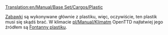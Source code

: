 [[Translation:en/Manual/Base Set/Cargos/Plastic]]

{{pl/Manual/Base Set/Cargos/Ładunek|name=Plastik
|image=en/Manual/Base Set/Industries/PlasticFountains.png
|produced=[[pl/Manual/Base Set/Industries/Fontanny plastiku|Fontanny plastiku]]
|accepted=[[pl/Manual/Base Set/Industries/Fabryka zabawek|Fabryka zabawek]]
}}

[[pl/Manual/Base Set/Cargos/Zabawki|Zabawki]] są wykonywane głównie z plastiku, więc, oczywiście, ten plastik musi się skądś brać. W klimacie [[pl/Manual/Klimat]]m OpenTTD najłatwiej jego źródłem są [[pl/Manual/Base Set/Industries/Fontanny plastiku|Fontanny plastiku]].

{{pl/Manual/Navbox Ładunek}}
